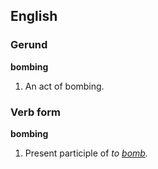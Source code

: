 ==English==

===Gerund===
'''bombing'''
# An act of bombing.

===Verb form===
'''bombing'''
# Present participle of ''to [[bomb]].''
